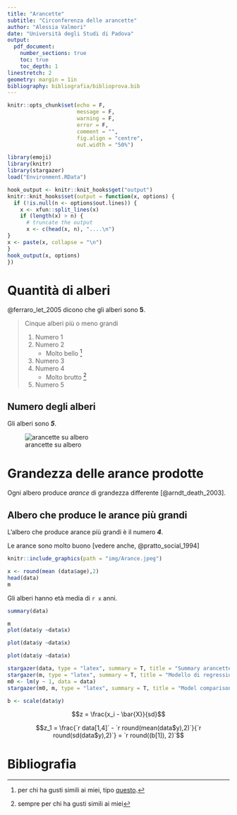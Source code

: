 ```yaml
---
title: "Arancette"
subtitle: "Circonferenza delle arancette"
author: "Alessia Valmori"
date: "Università degli Studi di Padova"
output: 
  pdf_document: 
    number_sections: true
    toc: true
    toc_depth: 1
linestretch: 2
geometry: margin = 1in
bibliography: bibliografia/biblioprova.bib
---
```


```r
knitr::opts_chunk$set(echo = F,
                      message = F,
                      warning = F,
                      error = F,
                      comment = "",
                      fig.align = "centre",
                      out.width = "50%")

library(emoji)
library(knitr)
library(stargazer)
load("Environment.RData")

hook_output <- knitr::knit_hooks$get("output")
knitr::knit_hooks$set(output = function(x, options) { 
  if (!is.null(n <- options$out.lines)) {
    x <- xfun::split_lines(x) 
    if (length(x) > n) {
      # truncate the output
      x <- c(head(x, n), "....\n")
}
x <- paste(x, collapse = "\n") 
}
hook_output(x, options) 
})
```

\newpage

# Quantità di alberi

@ferraro_let_2005 dicono che gli alberi sono **5**. 

> Cinque alberi più o meno grandi
>
> 1. Numero 1
  2. Numero 2
>      - Molto bello [^1]
  3. Numero 3
  4. Numero 4
>      - Molto brutto [^2]
  5. Numero 5
    
[^1]: per chi ha gusti simili ai miei, tipo \color{blue}[questo](https://it.wikipedia.org/wiki/Citrus_×_sinensis)\normalcolor.
[^2]: sempre per chi ha gusti simili ai miei
    


## Numero degli alberi

Gli alberi sono ***5***.

\newpage

![arancette su albero](img/Arancio.jpg)

\newpage

# Grandezza delle arance prodotte

Ogni albero produce *\color{orange}\Huge arance*\normalcolor\normalsize \hspace{0.2mm} di grandezza differente [@arndt_death_2003].


## Albero che produce le arance più grandi

L'albero che produce arance più grandi è il numero ***\color{orange}4***\normalcolor.

Le arance sono molto buono [vedere anche, @pratto_social_1994]

```r
knitr::include_graphics(path = "img/Arance.jpeg")
```

```r
x <- round(mean (data$age),2)
head(data)
m
```

Gli alberi hanno età media di `r x` anni.

```r
summary(data)
```

```r
m
plot(data$y ~data$x)
```

```r
plot(data$y ~data$x)
```

```r
plot(data$y ~data$x)
```

```r
stargazer(data, type = "latex", summary = T, title = "Summary arancette",digits = 3, header = F)
stargazer(m, type = "latex", summary = T, title = "Modello di regressione",digits = 2, header = F, intercept.bottom = F, covariate.labels = c("Albero Augusto", "Albero Alberto", "Albero Antonio", "Albero Alfonso","Albero Ascanio"), dep.var.labels = "circonferenza arancette")
m0 <- lm(y ~ 1, data = data)
stargazer(m0, m, type = "latex", summary = T, title = "Model comparison", digits = 2, header = F, intercept.bottom = F, covariate.labels = c("Albero Augusto", "Albero Alberto", "Albero Antonio", "Albero Alfonso","Albero Ascanio"), dep.var.labels = "circonferenza arancette")
```


```r
b <- scale(data$y)
```

$$z = \frac{x_i - \bar{X}}{sd}$$

$$z_1 = \frac{`r data[1,4]` - `r round(mean(data$y),2)`}{`r round(sd(data$y),2)`} = `r round((b[1]), 2)`$$


\newpage

# Bibliografia